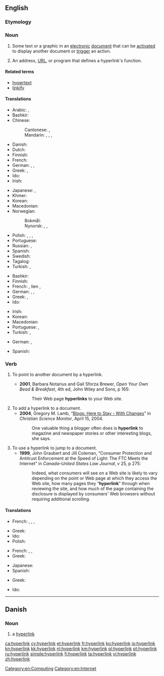 ==English==
{{wikipedia}}

===Etymology===
{{prefix|hyper|link|lang=en}}

===Noun===
{{en-noun}}

# Some text or a graphic in an [[electronic]] [[document]] that can be [[activate]]d to display another document or [[trigger]] an action.
#: {{ux|en|Click the '''hyperlink''' to go to the next page.}}
# An address, [[URL]], or program that defines a hyperlink's function.
#: {{ux|en|Copy the '''hyperlink''' and paste it into an email.}}

====Related terms====
* [[hypertext]]
* [[linkify]]

====Translations====
{{trans-top|link from one electronic document to another}}
* Arabic: {{t|ar|اِرْتِبَاط تَشَعُّبِيّ|m}}, {{t|ar|هَايْبَرْلِينْك|m|tr=haybarlīnk}}
* Bashkir: {{t|ba|һылтанма|sc=Cyrl}}
* Chinese:
*: Cantonese: {{t|yue|超連結}}, {{t|yue|超连结|tr=ciu1 lin4 git3}}
*: Mandarin: {{t+|cmn|超鏈接|sc=Hani}}, {{t|cmn|超链接|tr=chāoliànjiē|sc=Hani}}, {{t+|cmn|超連結|sc=Hani}}, {{t|cmn|超连结|tr=chāoliánjié|sc=Hani}}
* Danish: {{t|da|hyperlink|n}}
* Dutch: {{t+|nl|hyperlink|m}}
* Finnish: {{t+|fi|hyperlinkki}}
* French: {{t+|fr|hyperlien|m}}
* German: {{t+|de|Hyperlink|m}}, {{t|de|Hypertextlink|m}}, {{t|de|Querverweis|m}}
* Greek: {{t|el|υπερσύνδεσμος|f}}, {{t|el|υπερζεύξη|f}}
* Ido: {{t|io|hiperligilo}}
* Irish: {{t|ga|hipearnasc|m}}
{{trans-mid}}
* Japanese: {{t|ja|超連結子|tr=きょうれんけつし, kyōrenketsushi}}, {{t+|ja|ハイパーリンク|tr=haipārinku}}
* Khmer: {{t+|km|តំណភ្ជាប់|tr=tom-nor-phorb|sc=Khmr}}
* Korean: {{t|ko|하이퍼링크|sc=Hang}}
* Macedonian: {{t+|mk|хиперврска|f}}
* Norwegian:
*: Bokmål: {{t|nb|hyperlenke|m|f}}
*: Nynorsk: {{t|nn|hyperkopling|f}}, {{t|nn|hyperlenke|f}}, {{t|nn|hyperlenkje|f}}
* Polish: {{t+|pl|link|m}}, {{t|pl|łącze|n}}, {{t|pl|hiperłącze|n}}, {{t|pl|odnośnik|m}}
* Portuguese: {{t+|pt|hiperlink|m}}
* Russian: {{t+|ru|гиперссы́лка|f}}, {{t|ru|гиперли́нк|m}}
* Spanish: {{t+|es|hiperenlace|m}}
* Swedish: {{t+|sv|hyperlänk|c}}
* Tagalog: {{t|tl|kawingan}}
* Turkish: {{t|tr|hiper bağ}}, {{t|tr|üst bağ}}
{{trans-bottom}}

{{trans-top|area on a Web page}}
* Bashkir: {{t|ba|һылтанма|sc=Cyrl}}
* Finnish: {{t+|fi|hyperlinkki}}
* French: {{t+|fr|lien|m}}, lien {{t+|fr|hypertexte}}, {{t+|fr|hyperlien|m}}
* German: {{t+|de|Hyperlink|m}}, {{t|de|Hypertextlink|m}}, {{t|de|Querverweis|m}}
* Greek: {{t|el|υπερσύνδεσμος|f}}, {{t|el|υπερζεύξη|f}}
* Ido: {{t|io|hiperligilo}}
{{trans-mid}}
* Irish: {{t|ga|hipearnasc|m}}
* Korean: {{t|ko|하이퍼링크|sc=Hang}}
* Macedonian: {{t+|mk|хиперврска|f}}
* Portuguese: {{t+|pt|hiperligação|f}}, {{t+|pt|hiperlink|m}}
* Turkish: {{t|tr|hiper bağ}}, {{t|tr|üst bağ}}
{{trans-bottom}}

{{checktrans-top}}
* German: {{t-check|de|Hypertext-Link|m}}, {{t-check|de|Hyperlink|m}}
{{trans-mid}}
* Spanish: {{t+check|es|hipervínculo|m}}
{{trans-bottom}}

===Verb===
{{en-verb}}

# {{context|of a hypertext document|lang=en}} To point to another document by a hyperlink.
#* '''2001''', Barbara Notarius and Gail Sforza Brewer, ''Open Your Own Bead & Breakfast'', 4th ed, John Wiley and Sons, p 165:
#*: Their Web page '''hyperlinks''' to your Web site.
# To add a hyperlink to a document.
#* '''2004''', Gregory M. Lamb, “[http://www.csmonitor.com/2004/0415/p14s02-stin.html Blogs: Here to Stay - With Changes]” in ''Christian Science Monitor'', April 15, 2004.
#*: One valuable thing a blogger often does is '''hyperlink''' to magazine and newspaper stories or other interesting blogs, she says.
# To use a hyperlink to jump to a document.
#* '''1999''', John Graubert and Jill Coleman, “Consumer Protection and Antitrust Enforcement at the Speed of Light: The FTC Meets the Internet” in ''Canada–United States Law Journal'', v 25, p 275:
#*: Indeed, what consumers will see on a Web site is likely to vary depending on the point or Web page at which they access the Web site, how many pages they “'''hyperlink'''” through when reviewing the site, and how much of the page containing the disclosure is displayed by consumers' Web browsers without requiring additional scrolling.

====Translations====
{{trans-top|to point to another document by a hyperlink}}
* French: {{t+check|fr|lier|alt=être lié (à)}}, {{t+check|fr|pointer|alt=pointer (sur)}}, {{t-check|fr|[[contenir]] [[un]] [[lien]] ([[vers]])|m}}, {{t+check|fr|hyperlier|alt=être hyperlié (à)}}<!-- not sure how to hyperlink this... -->
{{trans-mid}}
* Greek: {{t|el|υπερσυνδέω}}
* Ido: {{t|io|hiperligilar}}
* Polish: {{t|pl|linkować}}
{{trans-bottom}}

{{trans-top|to add a hyperlink to a document}}
* French: {{t+check|fr|lier|alt=lier (à)}}, {{t-check|fr|[[ajouter]] [[un]] [[lien]] ([[vers]])}}, {{t+check|fr|hyperlier|alt=hyperlier (à)}}<!-- not sure how to hyperlink this... -->
* Greek: {{t|el|υπερσυνδέω}}
{{trans-mid}}
* Japanese: {{t+|ja|ハイパーリンク|tr=haipārinku}}
* Spanish: {{t|es|hipervincular}}
{{trans-bottom}}

{{trans-top|to use a hyperlink to jump to a document}}
* Greek: {{t|el|υπερσυνδέομαι}}
{{trans-mid}}
* Ido: {{t|io|hiperligilar}}
{{trans-bottom}}

[[Category:en:Computing]]
[[Category:en:Internet]]

----

==Danish==
{{wikipedia|lang=da}}

===Noun===
{{head|da|noun|g=n|definite singular|hyperlinket|indefinite plural|hyperlinks|or|hyperlink|definite plural|hyperlinkene}}

# {{context|computing|Internet|lang=da}} a [[hyperlink#English|hyperlink]]

[[ca:hyperlink]]
[[cy:hyperlink]]
[[et:hyperlink]]
[[fr:hyperlink]]
[[ko:hyperlink]]
[[io:hyperlink]]
[[kn:hyperlink]]
[[kk:hyperlink]]
[[nl:hyperlink]]
[[km:hyperlink]]
[[pl:hyperlink]]
[[pt:hyperlink]]
[[ru:hyperlink]]
[[simple:hyperlink]]
[[fi:hyperlink]]
[[ta:hyperlink]]
[[vi:hyperlink]]
[[zh:hyperlink]]
